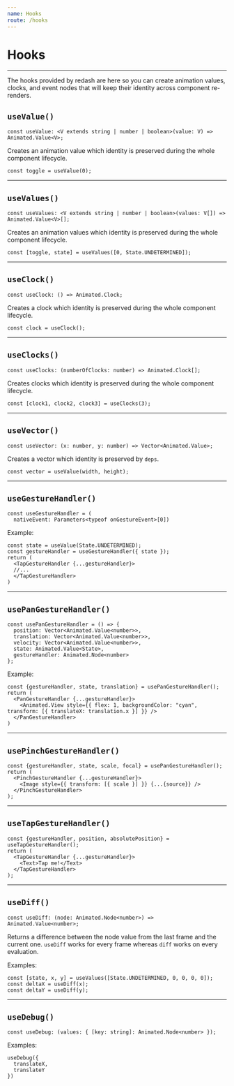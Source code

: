 ```yaml
---
name: Hooks
route: /hooks
---
```


# Hooks

---

The hooks provided by redash are here so you can create animation values, clocks, and event nodes that will keep their identity across component re-renders.


## `useValue()`

```tsx
const useValue: <V extends string | number | boolean>(value: V) => Animated.Value<V>;
```

Creates an animation value which identity is preserved during the whole component lifecycle.

```tsx
const toggle = useValue(0);
```

---

## `useValues()`

```tsx
const useValues: <V extends string | number | boolean>(values: V[]) => Animated.Value<V>[];
```

Creates an animation values which identity is preserved during the whole component lifecycle.

```tsx
const [toggle, state] = useValues([0, State.UNDETERMINED]);
```

---

## `useClock()`

```tsx
const useClock: () => Animated.Clock;
```

Creates a clock which identity is preserved during the whole component lifecycle.

```tsx
const clock = useClock();
```

---

## `useClocks()`

```tsx
const useClocks: (numberOfClocks: number) => Animated.Clock[];
```

Creates clocks which identity is preserved during the whole component lifecycle.

```tsx
const [clock1, clock2, clock3] = useClocks(3);
```
---

## `useVector()`

```tsx
const useVector: (x: number, y: number) => Vector<Animated.Value>;
```

Creates a vector which identity is preserved by `deps`.

```tsx
const vector = useValue(width, height);
```

---

## `useGestureHandler()`

```tsx
const useGestureHandler = (
  nativeEvent: Parameters<typeof onGestureEvent>[0])
```

Example:

```tsx
const state = useValue(State.UNDETERMINED);
const gestureHandler = useGestureHandler({ state });
return (
  <TapGestureHandler {...gestureHandler}>
  //...
  </TapGestureHandler>
)
```

---

## `usePanGestureHandler()`

```tsx
const usePanGestureHandler = () => {
  position: Vector<Animated.Value<number>>,
  translation: Vector<Animated.Value<number>>,
  velocity: Vector<Animated.Value<number>>,
  state: Animated.Value<State>,
  gestureHandler: Animated.Node<number>
};
```


Example:

```tsx
const {gestureHandler, state, translation} = usePanGestureHandler();
return (
  <PanGestureHandler {...gestureHandler}>
    <Animated.View style={{ flex: 1, backgroundColor: "cyan", transform: [{ translateX: translation.x }] }} />
  </PanGestureHandler>
)
```

---

## `usePinchGestureHandler()`

```tsx
const {gestureHandler, state, scale, focal} = usePanGestureHandler();
return (
  <PinchGestureHandler {...gestureHandler}>
    <Image style={{ transform: [{ scale }] }} {...{source}} />
  </PinchGestureHandler>
);
```

---

## `useTapGestureHandler()`

```tsx
const {gestureHandler, position, absolutePosition} = useTapGestureHandler();
return (
  <TapGestureHandler {...gestureHandler}>
    <Text>Tap me!</Text>
  </TapGestureHandler>
);
```

---

## `useDiff()`

```tsx
const useDiff: (node: Animated.Node<number>) => Animated.Value<number>;
```

Returns a difference between the node value from the last frame and the current one.
`useDiff` works for every frame whereas `diff` works on every evaluation.

Examples:

```tsx
const [state, x, y] = useValues([State.UNDETERMINED, 0, 0, 0, 0]);
const deltaX = useDiff(x);
const deltaY = useDiff(y);
```

---

## `useDebug()`

```tsx
const useDebug: (values: { [key: string]: Animated.Node<number> });
```

Examples:

```tsx
useDebug({
  translateX,
  translateY
})
```